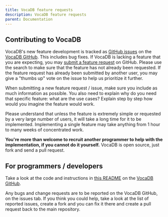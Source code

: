 ---
title: VocaDB feature requests
description: VocaDB feature requests
parent: Documentation
---

## Contributing to VocaDB

VocaDB's new feature development is tracked as [GitHub issues](https://github.com/VocaDB/vocadb/issues) on the [VocaDB GitHub](https://github.com/VocaDB/vocadb). This includes bug fixes. If VocaDB is lacking a feature that you are expecting, you may [submit a feature request](https://github.com/VocaDB/vocadb/issues/new/choose) on GitHub. Please use the search to make sure that the feature has not already been requested. If the feature request has already been submitted by another user, you may give a "thumbs up" vote on the issue to help us prioritize it further.

When submitting a new feature request / issue, make sure you include as much information as possible. You also need to explain why do you need that specific feature: what are the use cases? Explain step by step how would you imagine the feature would work.

Please understand that unless the feature is extremely simple or requested by a very large number of users, it will take a long time for it to be implemented. Implementing a single feature may take anything from 1 hour to many weeks of concentrated work.

**You're more than welcome to recruit another programmer to help with the implementation, if you cannot do it yourself.** VocaDB is open source, just fork and send a pull request.

## For programmers / developers

Take a look at the code and instructions in [this README](https://github.com/VocaDB/vocadb#readme) on the [VocaDB GitHub](https://github.com/VocaDB/vocadb).

Any bugs and change requests are to be reported on the VocaDB GitHub, on the issues tab. If you think you could help, take a look at the list of reported issues, create a fork and you can fix it there and create a pull request back to the main repository.
